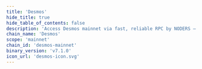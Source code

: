 ```yaml
---
title: 'Desmos'
hide_title: true
hide_table_of_contents: false
description: 'Access Desmos mainnet via fast, reliable RPC by NODERS — no limits, Omnichain-ready, and built for scalable Web3'
chain_name: 'Desmos'
scope: 'mainnet'
chain_id: 'desmos-mainnet'
binary_version: 'v7.1.0'
icon_url: 'desmos-icon.svg'
---
```



<ChainLayout>
  <ChainHero
    name="Desmos"
    iconUrl="img/desmos-icon.svg"
    bgColor="#E97E58"
    scope="mainnet"
    chainId="desmos-mainnet"
    nodeVersion="v7.1.0"
    token=""
    stakeUrl=""
    restakeUrl="https://restake.app/desmos/desmosvaloper1pequu0gsvh9ay5rx2xyg6j7eratwufu560dpnu"
    websiteUrl="https://desmos.network/"
    githubUrl="https://github.com/desmos-labs"
    xUrl="https://twitter.com/desmosnetwork"
    discordUrl="https://discord.desmos.network/"
  />

  <ProductLinks
    appUrl=""
    appImageUrl="img/products/"
    explorerUrl=""
    explorerImageUrl="img/products/"
    faucetUrl=""
  />

  <ToolsGrid
    chainName="desmos"
    scope="mainnet"
    showInstall={true}
    showUpgrade={true}
    showGenesis={true}
    showCli={true}
    showEndpoints={true}
    showStateSync={true}
    showSnapshot={true}
    showLivePeers={true}
    showSeed={true}
    showAddressBook={true}
    showExplorersList={true}
    showPublicEndpoints={false}
    showUsefulTools={true}
    showUpgradeWatcher={false}
  />

</ChainLayout>

